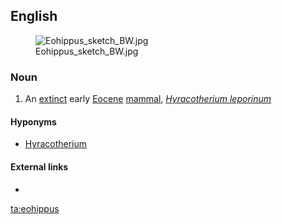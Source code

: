 ==English==
[[File:Eohippus sketch BW.jpg|thumb|right]]

===Noun===
{{en-noun|eohippi|es}}

# An [[extinct]] early [[Eocene]] [[mammal]], ''[[Hyracotherium leporinum]]''

====Hyponyms====
* [[Hyracotherium]]

====External links====
* {{pedialite}}

[[ta:eohippus]]